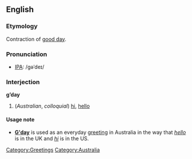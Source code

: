 ==English==
===Etymology===
Contraction of [[good day]].

===Pronunciation===
*[[IPA]]: /gəˈdeɪ/

===Interjection===
'''g’day'''

#(''Australian'', ''colloquial'') [[hi]], [[hello]]

====Usage note====
*'''[[w:G'day|G'day]]''' is used as an everyday [[greeting]] in Australia in the way that ''[[hello]]'' is in the UK and ''[[hi]]'' is in the US.

[[Category:Greetings]]
[[Category:Australia]]
